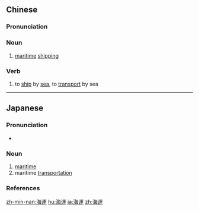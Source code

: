 {{also|海运}}
==Chinese==
{{zh-forms|s=海运}}

===Pronunciation===
{{zh-pron
|m=hǎiyùn
|c=hoi2 wan6
|mn=hái-ūn
|cat=n,v
}}

===Noun===
{{zh-noun}}

# [[maritime]] [[shipping]]

===Verb===
{{zh-verb}}

# to [[ship]] by [[sea]], to [[transport]] by sea

----

==Japanese==
{{ja-kanjitab|かい|うん|yomi=o}}

===Pronunciation===
* {{ja-pron|かいうん|y=o|acc=0|acc_ref=NHK}}

===Noun===
{{ja-noun|かいうん}}

# [[maritime]]
# maritime [[transportation]]

===References===
<references/>

[[zh-min-nan:海運]]
[[hu:海運]]
[[ja:海運]]
[[zh:海運]]